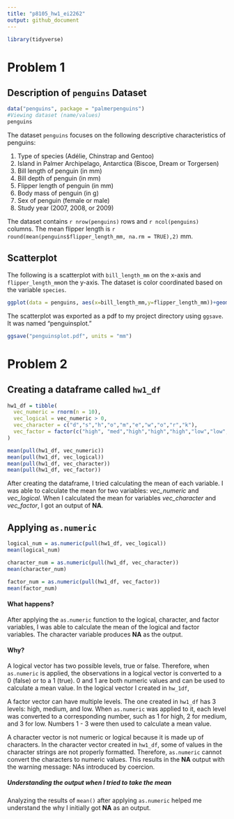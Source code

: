 ```yaml
---
title: "p8105_hw1_ei2262"
output: github_document
---
```


```r
library(tidyverse)
```

# Problem 1

## Description of `penguins` Dataset

```r
data("penguins", package = "palmerpenguins")
#Viewing dataset (name/values)
penguins
```
The dataset `penguins` focuses on the following descriptive characteristics of penguins:

1. Type of species (Adélie, Chinstrap and Gentoo)
2. Island in Palmer Archipelago, Antarctica (Biscoe, Dream or Torgersen)
3. Bill length of penguin (in mm)
4. Bill depth  of penguin (in mm)
5. Flipper length of penguin (in mm)
6. Body mass of penguin (in g)
7. Sex of penguin (female or male)
8. Study year (2007, 2008, or 2009)

The dataset contains `r nrow(penguins)` rows and `r ncol(penguins)` columns. 
The mean flipper length is `r round(mean(penguins$flipper_length_mm, na.rm = TRUE),2)` mm.

## Scatterplot

The following is a scatterplot with `bill_length_mm` on the x-axis and
`flipper_length_mm`on the y-axis. The dataset is color coordinated based on the 
variable `species`.
```r
ggplot(data = penguins, aes(x=bill_length_mm,y=flipper_length_mm))+geom_point(aes(color=species))
```

The scatterplot was exported as a pdf to my project directory using `ggsave`. It was named "penguinsplot." 
```r
ggsave("penguinsplot.pdf", units = "mm")
```

# Problem 2

## Creating a dataframe called `hw1_df`
```r
hw1_df = tibble(
  vec_numeric = rnorm(n = 10),
  vec_logical = vec_numeric > 0,
  vec_character = c("d","s","h","o","m","e","w","o","r","k"),
  vec_factor = factor(c("high", "med","high","high","high","low","low","low","med","med"))
)

mean(pull(hw1_df, vec_numeric))
mean(pull(hw1_df, vec_logical))
mean(pull(hw1_df, vec_character))
mean(pull(hw1_df, vec_factor))
```
After creating the dataframe, I tried calculating the mean of each variable. I was able to calculate the mean for two variables: *vec_numeric* and *vec_logical*. When I calculated the mean for variables *vec_character* and *vec_factor*, I got an output of **NA**.

## Applying `as.numeric`
```r
logical_num = as.numeric(pull(hw1_df, vec_logical))
mean(logical_num)

character_num = as.numeric(pull(hw1_df, vec_character))
mean(character_num)

factor_num = as.numeric(pull(hw1_df, vec_factor))
mean(factor_num)
```
#### What happens?
After applying the `as.numeric` function to the logical, character, and factor variables, I was able to calculate the mean of the logical and factor variables. The character variable produces **NA** as the output.   

#### Why?
A logical vector has two possible levels, true or false. Therefore, when `as.numeric` is applied, the observations in a logical vector is converted to a 0 (false) or to a 1 (true). 0 and 1 are both numeric values and can be used to calculate a mean value. In the logical vector I created in `hw_1df`, 

A factor vector can have multiple levels. The one created in `hw1_df` has 3 levels: high, medium, and low. When `as.numeric` was applied to it, each level was converted to a corresponding number, such as 1 for high, 2 for medium, and 3 for low. Numbers 1 - 3 were then used to calculate a mean value.  

A character vector is not numeric or logical because it is made up of characters. In the character vector created in `hw1_df`, some of values in the character strings are not properly formatted. Therefore, `as.numeric` cannot convert the characters to numeric values. This results in the **NA** output with the warning message: NAs introduced by coercion.

##### Understanding the output when I tried to take the mean

Analyzing the results of `mean()` after applying `as.numeric` helped me understand the why I initially got **NA** as an output. 

